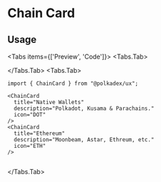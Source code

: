 
# Chain Card

## Usage
<Tabs items={['Preview', 'Code']}>
  <Tabs.Tab>
    <div className="flex gap-4 items-center">
      <ChainCard
        title="Native Wallets"
        description="Polkadot, Kusama & Parachains."
        icon="DOT"
      />
      <ChainCard
        title="Ethereum"
        description="Moonbeam, Astar, Ethreum, etc."
        icon="ETH"
      />
    </div>
  </Tabs.Tab>
  <Tabs.Tab>
  ````mdx 
  import { ChainCard } from "@polkadex/ux";

  <ChainCard
    title="Native Wallets"
    description="Polkadot, Kusama & Parachains."
    icon="DOT"
  />
  <ChainCard
    title="Ethereum"
    description="Moonbeam, Astar, Ethreum, etc."
    icon="ETH"
  />
  
  
  ````
  </Tabs.Tab>
</Tabs>
